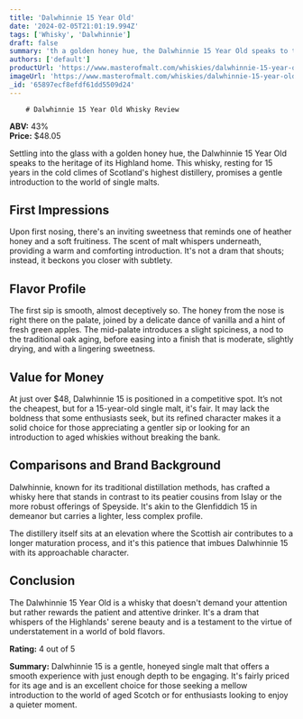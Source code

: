 ```yaml
---
title: 'Dalwhinnie 15 Year Old'
date: '2024-02-05T21:01:19.994Z'
tags: ['Whisky', 'Dalwhinnie']
draft: false
summary: 'th a golden honey hue, the Dalwhinnie 15 Year Old speaks to the heritage of its Highland home. This whisky, resting for 15 years i...'
authors: ['default']
productUrl: 'https://www.masterofmalt.com/whiskies/dalwhinnie-15-year-old-whisky/'
imageUrl: 'https://www.masterofmalt.com/whiskies/dalwhinnie-15-year-old-whisky.jpg'
_id: '65897ecf8efdf61dd5509d24'
---
```


        # Dalwhinnie 15 Year Old Whisky Review

**ABV:** 43%  
**Price:** $48.05

Settling into the glass with a golden honey hue, the Dalwhinnie 15 Year Old speaks to the heritage of its Highland home. This whisky, resting for 15 years in the cold climes of Scotland's highest distillery, promises a gentle introduction to the world of single malts.

## First Impressions

Upon first nosing, there's an inviting sweetness that reminds one of heather honey and a soft fruitiness. The scent of malt whispers underneath, providing a warm and comforting introduction. It's not a dram that shouts; instead, it beckons you closer with subtlety.

## Flavor Profile

The first sip is smooth, almost deceptively so. The honey from the nose is right there on the palate, joined by a delicate dance of vanilla and a hint of fresh green apples. The mid-palate introduces a slight spiciness, a nod to the traditional oak aging, before easing into a finish that is moderate, slightly drying, and with a lingering sweetness.

## Value for Money

At just over $48, Dalwhinnie 15 is positioned in a competitive spot. It’s not the cheapest, but for a 15-year-old single malt, it's fair. It may lack the boldness that some enthusiasts seek, but its refined character makes it a solid choice for those appreciating a gentler sip or looking for an introduction to aged whiskies without breaking the bank.

## Comparisons and Brand Background

Dalwhinnie, known for its traditional distillation methods, has crafted a whisky here that stands in contrast to its peatier cousins from Islay or the more robust offerings of Speyside. It's akin to the Glenfiddich 15 in demeanor but carries a lighter, less complex profile.

The distillery itself sits at an elevation where the Scottish air contributes to a longer maturation process, and it's this patience that imbues Dalwhinnie 15 with its approachable character.

## Conclusion

The Dalwhinnie 15 Year Old is a whisky that doesn't demand your attention but rather rewards the patient and attentive drinker. It's a dram that whispers of the Highlands' serene beauty and is a testament to the virtue of understatement in a world of bold flavors.

**Rating:** 4 out of 5

**Summary:** Dalwhinnie 15 is a gentle, honeyed single malt that offers a smooth experience with just enough depth to be engaging. It's fairly priced for its age and is an excellent choice for those seeking a mellow introduction to the world of aged Scotch or for enthusiasts looking to enjoy a quieter moment.
